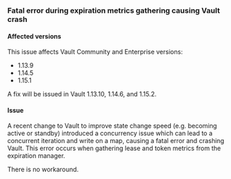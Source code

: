 ### Fatal error during expiration metrics gathering causing Vault crash

#### Affected versions

This issue affects Vault Community and Enterprise versions:
- 1.13.9
- 1.14.5
- 1.15.1

A fix will be issued in Vault 1.13.10, 1.14.6, and 1.15.2.

#### Issue

A recent change to Vault to improve state change speed (e.g. becoming active or standby) introduced a concurrency issue
which can lead to a concurrent iteration and write on a map, causing a fatal error and crashing Vault. This error occurs
when gathering lease and token metrics from the expiration manager.

There is no workaround.


